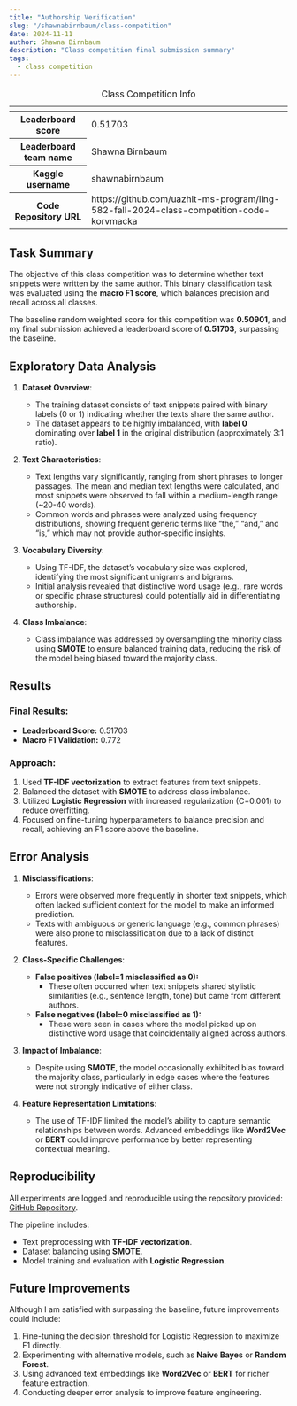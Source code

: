 ```yaml
---
title: "Authorship Verification"
slug: "/shawnabirnbaum/class-competition"
date: 2024-11-11
author: Shawna Birnbaum
description: "Class competition final submission summary"
tags:
  - class competition
---
```


<table>
  <caption>
    Class Competition Info
  </caption>
  <thead>
  <tr>
    <th></th>
    <th></th>
  </tr>
  </thead>
<tbody>
  <tr>
    <th><b>Leaderboard score</b></th>
    <td>0.51703</td>
  </tr>
  <tr>
    <th><b>Leaderboard team name</b></th>
    <td>Shawna Birnbaum</td>
  </tr>
  <tr>
    <th><b>Kaggle username</b></th>
    <td>shawnabirnbaum</td>
  </tr>
  <tr>
    <th><b>Code Repository URL</b></th>
    <td>https://github.com/uazhlt-ms-program/ling-582-fall-2024-class-competition-code-korvmacka</td>
  </tr>
</tbody>
</table>

## Task Summary

The objective of this class competition was to determine whether text snippets were written by the same author. This binary classification task was evaluated using the **macro F1 score**, which balances precision and recall across all classes.

The baseline random weighted score for this competition was **0.50901**, and my final submission achieved a leaderboard score of **0.51703**, surpassing the baseline.

## Exploratory Data Analysis

1. **Dataset Overview**:
   - The training dataset consists of text snippets paired with binary labels (0 or 1) indicating whether the texts share the same author.
   - The dataset appears to be highly imbalanced, with **label 0** dominating over **label 1** in the original distribution (approximately 3:1 ratio).

2. **Text Characteristics**:
   - Text lengths vary significantly, ranging from short phrases to longer passages. The mean and median text lengths were calculated, and most snippets were observed to fall within a medium-length range (~20-40 words).
   - Common words and phrases were analyzed using frequency distributions, showing frequent generic terms like “the,” “and,” and “is,” which may not provide author-specific insights.

3. **Vocabulary Diversity**:
   - Using TF-IDF, the dataset’s vocabulary size was explored, identifying the most significant unigrams and bigrams.
   - Initial analysis revealed that distinctive word usage (e.g., rare words or specific phrase structures) could potentially aid in differentiating authorship.

4. **Class Imbalance**:
   - Class imbalance was addressed by oversampling the minority class using **SMOTE** to ensure balanced training data, reducing the risk of the model being biased toward the majority class.

## Results

### Final Results:
- **Leaderboard Score:** 0.51703
- **Macro F1 Validation:** 0.772  

### Approach:
1. Used **TF-IDF vectorization** to extract features from text snippets.  
2. Balanced the dataset with **SMOTE** to address class imbalance.
3. Utilized **Logistic Regression** with increased regularization (C=0.001) to reduce overfitting.
4. Focused on fine-tuning hyperparameters to balance precision and recall, achieving an F1 score above the baseline.

## Error Analysis

1. **Misclassifications**:
   - Errors were observed more frequently in shorter text snippets, which often lacked sufficient context for the model to make an informed prediction.
   - Texts with ambiguous or generic language (e.g., common phrases) were also prone to misclassification due to a lack of distinct features.

2. **Class-Specific Challenges**:
   - **False positives (label=1 misclassified as 0):**
     - These often occurred when text snippets shared stylistic similarities (e.g., sentence length, tone) but came from different authors.
   - **False negatives (label=0 misclassified as 1):**
     - These were seen in cases where the model picked up on distinctive word usage that coincidentally aligned across authors.

3. **Impact of Imbalance**:
   - Despite using **SMOTE**, the model occasionally exhibited bias toward the majority class, particularly in edge cases where the features were not strongly indicative of either class.

4. **Feature Representation Limitations**:
   - The use of TF-IDF limited the model’s ability to capture semantic relationships between words. Advanced embeddings like **Word2Vec** or **BERT** could improve performance by better representing contextual meaning.

## Reproducibility

All experiments are logged and reproducible using the repository provided:
[GitHub Repository](https://github.com/uazhlt-ms-program/ling-582-fall-2024-class-competition-code-korvmacka).

The pipeline includes:
- Text preprocessing with **TF-IDF vectorization**.
- Dataset balancing using **SMOTE**.
- Model training and evaluation with **Logistic Regression**.

## Future Improvements

Although I am satisfied with surpassing the baseline, future improvements could include:
1. Fine-tuning the decision threshold for Logistic Regression to maximize F1 directly.
2. Experimenting with alternative models, such as **Naive Bayes** or **Random Forest**.
3. Using advanced text embeddings like **Word2Vec** or **BERT** for richer feature extraction.
4. Conducting deeper error analysis to improve feature engineering.